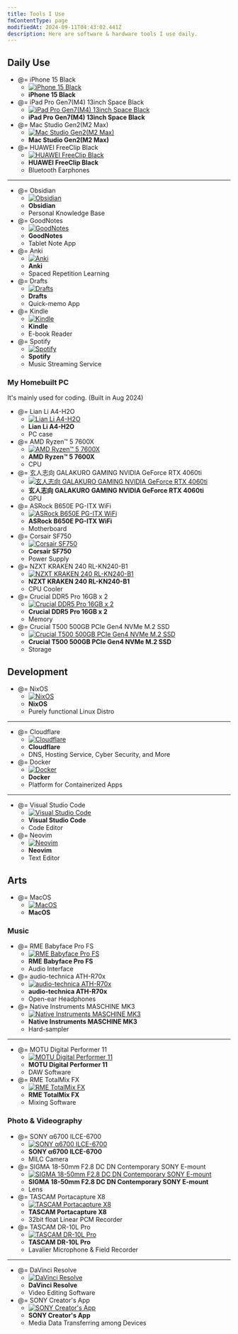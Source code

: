 ```yaml
---
title: Tools I Use
fmContentType: page
modifiedAt: 2024-09-11T04:43:02.441Z
description: Here are software & hardware tools I use daily.
---
```


## Daily Use

- @= iPhone 15 Black
  - [![iPhone 15 Black](../../../assets/images/iphone-15-black.webp)](https://www.apple.com/iphone-15/)
  - **iPhone 15 Black**
- @= iPad Pro Gen7(M4) 13inch Space Black
  - [![iPad Pro Gen7(M4) 13inch Space Black](../../../assets/images/ipad-pro-13inch-spaceblack.webp)](https://www.apple.com/ipad-pro/)
  - **iPad Pro Gen7(M4) 13inch Space Black**
- @= Mac Studio Gen2(M2 Max)
  - [![Mac Studio Gen2(M2 Max)](../../../assets/images/mac-studio-m2.webp)](https://www.apple.com/mac-studio/)
  - **Mac Studio Gen2(M2 Max)**
- @= HUAWEI FreeClip Black
  - [![ HUAWEI FreeClip Black ](../../../assets/images/huawei-freeclip.webp)](https://consumer.huawei.com/en/headphones/freeclip/)
  - **HUAWEI FreeClip Black**
  - Bluetooth Earphones
---
- @= Obsidian
  - [![ Obsidian ](../../../assets/images/obsidian-icon.png)](https://obsidian.md/)
  - **Obsidian**
  - Personal Knowledge Base
- @= GoodNotes
  - [![ GoodNotes ](../../../assets/images/goodnotes-icon.webp)](https://www.goodnotes.com/)
  - **GoodNotes**
  - Tablet Note App
- @= Anki
  - [![ Anki ](../../../assets/images/anki-icon.webp)](https://apps.ankiweb.net/)
  - **Anki**
  - Spaced Repetition Learning
- @= Drafts
  - [![ Drafts ](../../../assets/images/drafts-icon.webp)](https://getdrafts.com/)
  - **Drafts**
  - Quick-memo App
- @= Kindle
  - [![ Kindle ](../../../assets/images/kindle-icon.webp)](https://www.amazon.co.jp/gp/browse.html?node=26197586051&ref=kcp_fd_hz)
  - **Kindle**
  - E-book Reader
- @= Spotify
  - [![ Spotify ](../../../assets/images/spotify-icon.png)](https://open.spotify.com/)
  - **Spotify**
  - Music Streaming Service

### My Homebuilt PC

It's mainly used for coding. (Built in Aug 2024)

- @= Lian Li A4-H2O
  - [![ Lian Li A4-H2O ](../../../assets/images/lian-li-a4-h2o.webp)](https://lian-li.com/product/a4h2o/?cn-reloaded=1)
  - **Lian Li A4-H2O**
  - PC case
- @= AMD Ryzen™ 5 7600X
  - [![AMD Ryzen™ 5 7600X](../../../assets/images/amd-ryzen-5-7600x.webp)](https://www.amd.com/en/products/processors/desktops/ryzen/7000-series/amd-ryzen-5-7600x.html)
  - **AMD Ryzen™ 5 7600X**
  - CPU
- @= 玄人志向 GALAKURO GAMING NVIDIA GeForce RTX 4060ti
  - [![玄人志向 GALAKURO GAMING NVIDIA GeForce RTX 4060ti](../../../assets/images/garakuro-geforce-rtx-4060ti.webp)](https://www.kuroutoshikou.com/product/detail/gg-rtx4060ti-e8gb-oc-df.html)
  - **玄人志向 GALAKURO GAMING NVIDIA GeForce RTX 4060ti**
  - GPU
- @= ASRock B650E PG-ITX WiFi
  - [![ ASRock B650E PG-ITX WiFi ](../../../assets/images/asrock-b650e-pg-itx-wifi.webp)](https://pg.asrock.com/mb/AMD/B650E%20PG-ITX%20WiFi/index.jp.asp)
  - **ASRock B650E PG-ITX WiFi**
  - Motherboard
- @= Corsair SF750
  - [![ Corsair SF750 ](../../../assets/images/corsair-sf750.avif)](https://www.corsair.com/us/en/p/psu/cp-9020186-na/sf-series-sf750-750-watt-80-plus-platinum-certified-high-performance-sfx-psu-cp-9020186-na)
  - **Corsair SF750**
  - Power Supply
- @= NZXT KRAKEN 240 RL-KN240-B1
  - [![ NZXT KRAKEN 240 RL-KN240-B1 ](../../../assets/images/nzxt-kraken-240-black.avif)](https://nzxt.com/product/kraken-240?srsltid=AfmBOoprt6uuh1-DON5Zd16yJ3UQpTL7HEBbl0EaB3ujeRi_zApWfApb)
  - **NZXT KRAKEN 240 RL-KN240-B1**
  - CPU Cooler
- @= Crucial DDR5 Pro 16GB x 2
  - [![ Crucial DDR5 Pro 16GB x 2](../../../assets/images/crucial-ddr5-pro.webp)](https://www.crucial.com/memory/ddr5/cp2k16g56c46u5)
  - **Crucial DDR5 Pro 16GB x 2**
  - Memory
- @= Crucial T500 500GB PCIe Gen4 NVMe M.2 SSD
  - [![ Crucial T500 500GB PCIe Gen4 NVMe M.2 SSD](../../../assets/images/crucial-t500-ssd.webp)](https://www.crucial.com/ssd/t500/ct500t500ssd8/)
  - **Crucial T500 500GB PCIe Gen4 NVMe M.2 SSD**
  - Storage

## Development

- @= NixOS
  - [![ NixOS ](../../../assets/images/nixos-icon.webp)](https://nixos.org/)
  - **NixOS**
  - Purely functional Linux Distro
---
- @= Cloudflare
  - [![ Cloudflare ](../../../assets/images/cloudflare-logo.webp)](https://www.cloudflare.com/lp/ppc/overview-x/)
  - **Cloudflare**
  - DNS, Hosting Service, Cyber Security, and More
- @= Docker
  - [![ Docker ](../../../assets/images/docker-logo-blue.webp)](https://www.docker.com/)
  - **Docker**
  - Platform for Containerized Apps
---
- @= Visual Studio Code
  - [![ Visual Studio Code ](../../../assets/images/vscode-icon.webp)](https://code.visualstudio.com/)
  - **Visual Studio Code**
  - Code Editor
- @= Neovim
  - [![ Neovim ](../../../assets/images/neovim-icon.webp)](https://neovim.io/)
  - **Neovim**
  - Text Editor

## Arts

- @= MacOS
  - [![ MacOS ](../../../assets/images/macos.png)](https://www.apple.com/macos/sonoma/)
  - **MacOS**

### Music

- @= RME Babyface Pro FS
  - [![RME Babyface Pro FS](../../../assets/images/rme-babyface-pro-fs.webp)](https://rme-audio.de/babyface-pro-fs.html)
  - **RME Babyface Pro FS**
  - Audio Interface
- @= audio-technica ATH-R70x
  - [![audio-technica ATH-R70x](../../../assets/images/audio-technica-ath-r70x.webp)](https://www.audio-technica.co.jp/product/ATH-R70x?srsltid=AfmBOorXxQEzMYddDoDzfjSaT2bvyxwxa9GGJ8_6uAUcM46nGRhKQLoV)
  - **audio-technica ATH-R70x**
  - Open-ear Headphones
- @= Native Instruments MASCHINE MK3
  - [![Native Instruments MASCHINE MK3](../../../assets/images/ni-maschine-mk3.webp)](https://www.native-instruments.com/en/products/maschine/production-systems/maschine/whats-new-in-mk3/?srsltid=AfmBOoryQwBPYY3OzXm82Xx0pn7dpBM4fhF3EAXXc-VrDTiUmsHIWUnG)
  - **Native Instruments MASCHINE MK3**
  - Hard-sampler
---
- @= MOTU Digital Performer 11
  - [![ MOTU Digital Performer 11 ](../../../assets/images/motu-digital-performer-11.webp)](https://motu.com/en-us/store/catalogue/digital-performer-11_489/#502)
  - **MOTU Digital Performer 11**
  - DAW Software
- @= RME TotalMix FX
  - [![ RME TotalMix FX ](../../../assets/images/totalmix-fx.webp)](https://rme-audio.de/totalmix-fx.html)
  - **RME TotalMix FX**
  - Mixing Software

### Photo & Videography

- @= SONY α6700 ILCE-6700
  - [![SONY α6700 ILCE-6700](../../../assets/images/sony-ilce-6700.webp)](https://www.sony.jp/ichigan/a-universe/special_ILCE-6700/?srsltid=AfmBOopW5UyEBpbMy8T9nVbXWQqON4WNw_K3-VQRwTZAwtoeJA6sxPcU)
  - **SONY α6700 ILCE-6700**
  - MILC Camera
- @= SIGMA 18-50mm F2.8 DC DN Contemporary SONY E-mount
  - [![SIGMA 18-50mm F2.8 DC DN Contemporary SONY E-mount](../../../assets/images/sigma-dc-dn-contemporary-e-mount.webp)](https://www.sigma-global.com/jp/lenses/c021_18_50_28/)
  - **SIGMA 18-50mm F2.8 DC DN Contemporary SONY E-mount**
  - Lens
- @= TASCAM Portacapture X8
  - [![TASCAM Portacapture X8](../../../assets/images/tascam-portacapture-x8.webp)](https://tascam.jp/us/product/portacapture_x8/top)
  - **TASCAM Portacapture X8**
  - 32bit float Linear PCM Recorder
- @= TASCAM DR-10L Pro
  - [![TASCAM DR-10L Pro](../../../assets/images/tascam-dr-10l-pro.webp)](https://tascam.jp/us/product/dr-10l_pro/top)
  - **TASCAM DR-10L Pro**
  - Lavalier Microphone & Field Recorder
---
- @= DaVinci Resolve
  - [![ DaVinci Resolve ](../../../assets/images/davinci-resolve-icon.webp)](https://www.blackmagicdesign.com/products/davinciresolve)
  - **DaVinci Resolve**
  - Video Editing Software
- @= SONY Creator's App
  - [![ SONY Creator's App ](../../../assets/images/sony-creators-app-icon.webp)](https://creatorscloud.sony.net/catalog/en-us/creatorsapp/index.html)
  - **SONY Creator's App**
  - Media Data Transferring among Devices
